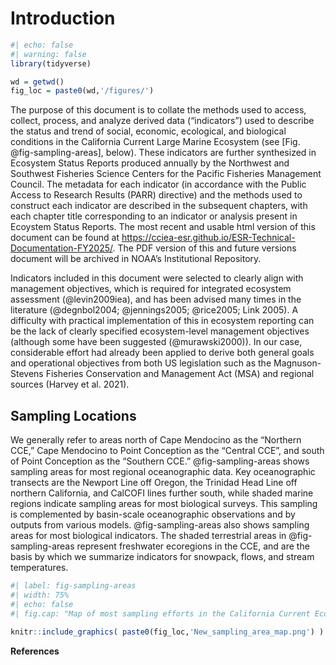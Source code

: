 # Introduction {-}

```r
#| echo: false
#| warning: false
library(tidyverse)

wd = getwd()
fig_loc = paste0(wd,'/figures/')

```

The purpose of this document is to collate the methods used to access, collect, process, and analyze derived data (“indicators”) used to describe the status and trend of social, economic, ecological, and biological conditions in the California Current Large Marine Ecosystem (see [Fig. @fig-sampling-areas], below). These indicators are further synthesized in Ecosystem Status Reports produced annually by the Northwest and Southwest Fisheries Science Centers for the Pacific Fisheries Management Council. The metadata for each indicator (in accordance with the Public Access to Research Results (PARR) directive) and the methods used to construct each indicator are described in the subsequent chapters, with each chapter title corresponding to an indicator or analysis present in Ecoystem Status Reports. The most recent and usable html version of this document can be found at <https://cciea-esr.github.io/ESR-Technical-Documentation-FY2025/>. The PDF version of this and future versions document will be archived in NOAA’s Institutional Repository.

Indicators included in this document were selected to clearly align with management objectives, which is required for integrated ecosystem assessment (@levin2009iea), and has been advised many times in the literature (@degnbol2004; @jennings2005; @rice2005; Link 2005). A difficulty with practical implementation of this in ecosystem reporting can be the lack of clearly specified ecosystem-level management objectives (although some have been suggested (@murawski2000)). In our case, considerable effort had already been applied to derive both general goals and operational objectives from both US legislation such as the Magnuson-Stevens Fisheries Conservation and Management Act (MSA) and regional sources (Harvey et al. 2021).

## Sampling Locations {#sec-jm-sampling-locations}

We generally refer to areas north of Cape Mendocino as the "Northern CCE," Cape Mendocino to Point Conception as the "Central CCE", and south of Point Conception as the "Southern CCE." @fig-sampling-areas shows sampling areas for most regional oceanographic data. Key oceanographic transects are the Newport Line off Oregon, the Trinidad Head Line off northern California, and CalCOFI lines further south, while shaded marine regions indicate sampling areas for most biological surveys. This sampling is complemented by basin-scale oceanographic observations and by outputs from various models. @fig-sampling-areas also shows sampling areas for most biological indicators. The shaded terrestrial areas in @fig-sampling-areas represent freshwater ecoregions in the CCE, and are the basis by which we summarize indicators for snowpack, flows, and stream temperatures.

```r
#| label: fig-sampling-areas
#| width: 75%
#| echo: false
#| fig.cap: "Map of most sampling efforts in the California Current Ecosystem (CCE) and U.S. west coast Exclusive Economic Zone (EEZ). Symbols indicate hydrographic line sampling stations for oceanographic data. Shaded ocean regions represent biological sampling areas for the Northern California Current (NCC), which includes the Juvenile Salmon and Ocean Ecology Survey (JSOES); the Rockfish Recruitment and Ecosystem Assessment Survey (RREAS), including its Core Area; and the CalCOFI sampling region. The NCC and RREAS shaded areas, combined, also approximate the survey footprints for NOAA's coastwide CPS acoustic/trawl and groundfish bottom trawl surveys. Dashed line approximates foraging area for adult female California sea lions from the San Miguel colony. Shaded terrestrial areas represent the six freshwater ecoregions in the CCE."  

knitr::include_graphics( paste0(fig_loc,'New_sampling_area_map.png') )
```

**References**

::: {.sectionrefs}
:::

